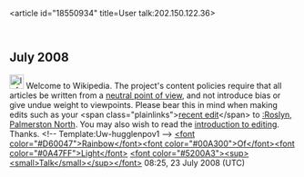 <article id="18550934" title=User talk:202.150.122.36>
	<talkpage id="18550934" title="User talk:202.150.122.36">
== July 2008 ==

[[Image:Information.svg|25px]] Welcome to Wikipedia. The project's content policies require that all articles be written from a [[Wikipedia:Neutral point of view|neutral point of view]], and not introduce bias or give undue weight to viewpoints. Please bear this in mind when making edits such as your &lt;span class=&quot;plainlinks&quot;&gt;[http://en.wikipedia.org/wiki/Roslyn,_Palmerston_North?diff=227373620 recent edit]&lt;/span&gt; to [[:Roslyn, Palmerston North]]. You may also wish to read the [[Wikipedia:Introduction|introduction to editing]]. Thanks. &lt;!-- Template:Uw-hugglenpov1 --&gt; [[User:RainbowOfLight|&lt;font color=&quot;#D60047&quot;&gt;Rainbow&lt;/font&gt;&lt;font color=&quot;#00A300&quot;&gt;Of&lt;/font&gt;&lt;font color=&quot;#0A47FF&quot;&gt;Light&lt;/font&gt;]] [[User_Talk:RainbowOfLight|&lt;font color=&quot;#5200A3&quot;&gt;&lt;sup&gt;&lt;small&gt;Talk&lt;/small&gt;&lt;/sup&gt;&lt;/font&gt;]] 08:25, 23 July 2008 (UTC)
	</talkpage>
</article>
